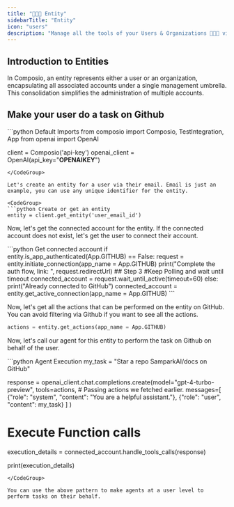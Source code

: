 ```yaml
---
title: "🧑‍🤝‍🧑 Entity"
sidebarTitle: "Entity"
icon: "users"
description: "Manage all the tools of your Users & Organizations 🧑‍🤝‍🧑 via entities"
---
```


## Introduction to Entities

In Composio, an entity represents either a user or an organization, encapsulating all associated accounts under a single management umbrella. This consolidation simplifies the administration of multiple accounts.

## Make your user do a task on Github
<CodeGroup>
```python Default Imports
from composio import Composio, TestIntegration, App
from openai import OpenAI


client = Composio('api-key')
openai_client = OpenAI(api_key="******OPENAIKEY******")
```
</CodeGroup>

Let's create an entity for a user via their email. Email is just an example, you can use any unique identifier for the entity.

<CodeGroup>
```python Create or get an entity
entity = client.get_entity('user_email_id') 
```
</CodeGroup>

Now, let's get the connected account for the entity. If the connected account does not exist, let's get the user to connect their account.

<CodeGroup>
```python Get connected account
if entity.is_app_authenticated(App.GITHUB) == False: 
    request = entity.initiate_connection(app_name = App.GITHUB)   
    print("Complete the auth flow, link: ", request.redirectUrl)
    ## Step 3
    #Keep Polling and wait until timeout
    connected_account = request.wait_until_active(timeout=60)
else:
    print("Already connected to GitHub")
    connected_account = entity.get_active_connection(app_name = App.GITHUB)
```
</CodeGroup>

Now, let's get all the actions that can be performed on the entity on GitHub. You can avoid filtering via Github if you want to see all the actions.
<CodeGroup>
```python Get all actions
actions = entity.get_actions(app_name = App.GITHUB)
```
</CodeGroup>

Now, let's call our agent for this entity to perform the task on Github on behalf of the user.

<CodeGroup>
```python Agent Execution
my_task = "Star a repo SamparkAI/docs on GitHub"

response = openai_client.chat.completions.create(model="gpt-4-turbo-preview",
tools=actions, # Passing actions we fetched earlier.
messages=[
    {"role": "system", "content": "You are a helpful assistant."},
    {"role": "user", "content": my_task}
  ]
)

# Execute Function calls
execution_details = connected_account.handle_tools_calls(response)

print(execution_details)
```
</CodeGroup>

You can use the above pattern to make agents at a user level to perform tasks on their behalf.